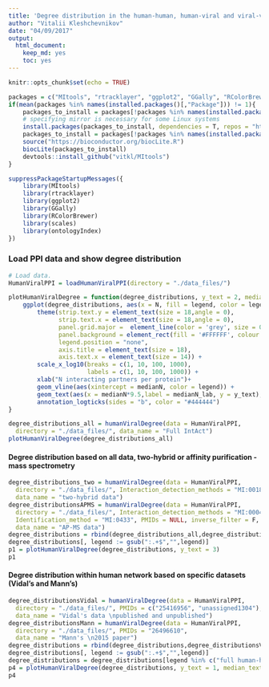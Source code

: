 ```yaml
---
title: 'Degree distribution in the human-human, human-viral and viral-viral network'
author: "Vitalii Kleshchevnikov"
date: "04/09/2017"
output: 
  html_document: 
    keep_md: yes
    toc: yes
---
```


```r
knitr::opts_chunk$set(echo = TRUE)

packages = c("MItools", "rtracklayer", "ggplot2", "GGally", "RColorBrewer", "R.utils", "ontologyIndex")
if(mean(packages %in% names(installed.packages()[,"Package"])) != 1){
    packages_to_install = packages[!packages %in% names(installed.packages()[,"Package"])]
    # specifying mirror is necessary for some Linux systems
    install.packages(packages_to_install, dependencies = T, repos = "http://mirrors.ebi.ac.uk/CRAN/")
    packages_to_install = packages[!packages %in% names(installed.packages()[,"Package"])]
    source("https://bioconductor.org/biocLite.R")
    biocLite(packages_to_install)
    devtools::install_github("vitkl/MItools")
}

suppressPackageStartupMessages({
    library(MItools)
    library(rtracklayer)
    library(ggplot2)
    library(GGally)
    library(RColorBrewer)
    library(scales)
    library(ontologyIndex)
})
```

### Load PPI data and show degree distribution

```r
# Load data.
HumanViralPPI = loadHumanViralPPI(directory = "./data_files/")

plotHumanViralDegree = function(degree_distributions, y_text = 2, median_text_size = 5.5){
    ggplot(degree_distributions, aes(x = N, fill = legend, color = legend)) + geom_density() + facet_grid(legend ~ data_name) + theme_light() +
        theme(strip.text.y = element_text(size = 18,angle = 0),
              strip.text.x = element_text(size = 18,angle = 0),
              panel.grid.major =  element_line(color = 'grey', size = 0.2, linetype = 'solid'),
              panel.background = element_rect(fill = '#FFFFFF', colour = 'grey'),
              legend.position = "none",
              axis.title = element_text(size = 18),
              axis.text.x = element_text(size = 14)) +
        scale_x_log10(breaks = c(1, 10, 100, 1000),
                      labels = c(1, 10, 100, 1000)) +
        xlab("N interacting partners per protein")+
        geom_vline(aes(xintercept = medianN, color = legend)) + 
        geom_text(aes(x = medianN*9.5,label = medianN_lab, y = y_text), color = "black", size = median_text_size)+
        annotation_logticks(sides = "b", color = "#444444")
}

degree_distributions_all = humanViralDegree(data = HumanViralPPI,
  directory = "./data_files/", data_name = "Full IntAct")
plotHumanViralDegree(degree_distributions_all)
```

#### Degree distribution based on all data, two-hybrid or affinity purification - mass spectrometry

```r
degree_distributions_two = humanViralDegree(data = HumanViralPPI,
  directory = "./data_files/", Interaction_detection_methods = "MI:0018",
  data_name = "two-hybrid data")
degree_distributionsAPMS = humanViralDegree(data = HumanViralPPI,
  directory = "./data_files/", Interaction_detection_methods = "MI:0004",
  Identification_method = "MI:0433", PMIDs = NULL, inverse_filter = F,
  data_name = "AP-MS data")
degree_distributions = rbind(degree_distributions_all,degree_distributions_two,degree_distributionsAPMS)
degree_distributions[, legend := gsub(":.+$","",legend)]
p1 = plotHumanViralDegree(degree_distributions, y_text = 3)
p1
```

#### Degree distribution within human network based on specific datasets (Vidal's and Mann's)

```r
degree_distributionsVidal = humanViralDegree(data = HumanViralPPI,
  directory = "./data_files/", PMIDs = c("25416956", "unassigned1304"),
  data_name = "Vidal's data \npublished and unpublished")
degree_distributionsMann = humanViralDegree(data = HumanViralPPI,
  directory = "./data_files/", PMIDs = "26496610",
  data_name = "Mann's \n2015 paper")
degree_distributions = rbind(degree_distributions,degree_distributionsVidal,degree_distributionsMann)
degree_distributions[, legend := gsub(":.+$","",legend)]
degree_distributions = degree_distributions[legend %in% c("full human-human", "viral-interacting proteins, human-human"),]
p4 = plotHumanViralDegree(degree_distributions, y_text = 1, median_text_size = 7)
p4
```